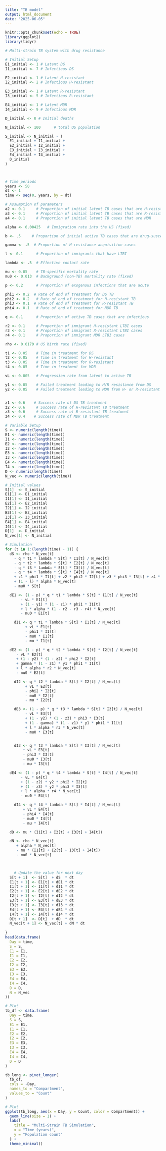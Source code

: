 ```yaml
---
title: "TB model"
output: html_document
date: "2025-06-05"
---
```


```r
knitr::opts_chunk$set(echo = TRUE)
library(ggplot2)
library(tidyr)
```

```r
# Multi-strain TB system with drug resistance

# Initial Setup
E1_initial <- 1 # Latent DS
I1_initial <- 7 # Infectious DS

E2_initial <- 1 # Latent H-resistant
I2_initial <- 2 # Infectious H-resistant

E3_initial <- 1 # Latent R-resistant
I3_initial <- 5 # Infectious R-resistant

E4_initial <- 1 # Latent MDR
I4_initial <- 9 # Infectious MDR

D_initial <- 0 # Initial deaths

N_initial <- 100      # total US population

S_initial <- N_initial - (
  E1_initial + I1_initial +
  E2_initial + I2_initial +
  E3_initial + I3_initial +
  E4_initial + I4_initial +
  D_initial
)



# Time periods
years <- 50
dt <- 1
time <- seq(0, years, by = dt)

# Assumption of parameters
a2 <- 0.1     # Proportion of initial latent TB cases that are H-resistant 
a3 <- 0.1     # Proportion of initial latent TB cases that are R-resistant 
a4 <- 0.1     # Proportion of initial latent TB cases that are MDR 

alpha <- 0.00425   # Immigration rate into the US (fixed)

b <- .5     # Proportion of initial active TB cases that are drug-susceptible 

gamma <- .5  # Proportion of H-resistance acquisition cases 

l <- 0.1      # Proportion of immigrants that have LTBI 

lambda <- .5  # Effective contact rate 

mu <- 0.05    # TB-specific mortality rate 
mu0 <- 0.013  # Background (non-TB) mortality rate (fixed)

p <- 0.2      # Proportion of exogenous infections that are acute 

phi1 <- 0.2  # Rate of end of treatment for DS TB 
phi2 <- 0.2   # Rate of end of treatment for H-resistant TB 
phi3 <- 0.1  # Rate of end of treatment for R-resistant TB
phi4 <- 0.1   # Rate of end of treatment for MDR TB 

q <- 0.1      # Proportion of active TB cases that are infectious 

r2 <- 0.1     # Proportion of immigrant H-resistant LTBI cases
r3 <- 0.1     # Proportion of immigrant R-resistant LTBI cases 
r4 <- 0.1     # Proportion of immigrant MDR LTBI cases 

rho <- 0.0179 # US birth rate (fixed)

t1 <- 0.05    # Time in treatment for DS 
t2 <- 0.05    # Time in treatment for H-resistant 
t3 <- 0.05    # Time in treatment for R-resistant
t4 <- 0.05    # Time in treatment for MDR 

vL <- 0.005   # Progression rate from latent to active TB 

y1 <- 0.05    # Failed treatment leading to H/R resistance from DS 
y2 <- 0.05    # Failed treatment leading to MDR from H- or R-resistant TB 


z1 <- 0.6    # Success rate of DS TB treatment 
z2 <- 0.6     # Success rate of H-resistant TB treatment 
z3 <- 0.6     # Success rate of R-resistant TB treatment
z4 <- 0.4    # Success rate of MDR TB treatment 

# Variable Setup
S <- numeric(length(time)) 
E1 <- numeric(length(time))
I1 <- numeric(length(time))  
E2 <- numeric(length(time)) 
I2 <- numeric(length(time))
E3 <- numeric(length(time)) 
I3 <- numeric(length(time))
E4 <- numeric(length(time)) 
I4 <- numeric(length(time)) 
D <- numeric(length(time))
N_vec <- numeric(length(time)) 

# Initial values
S[1]  <- S_initial
E1[1] <- E1_initial
I1[1] <- I1_initial
E2[1] <- E2_initial
I2[1] <- I2_initial
E3[1] <- E3_initial
I3[1] <- I3_initial
E4[1] <- E4_initial
I4[1] <- I4_initial
D[1]  <- D_initial
N_vec[1] <- N_initial

# Simulation
for (t in 1:(length(time) - 1)) {
  dS <- rho * N_vec[t] 
    - q * t1 * lambda * S[t] * I1[t] / N_vec[t] 
    - q * t2 * lambda * S[t] * I2[t] / N_vec[t] 
    - q * t3 * lambda * S[t] * I3[t] / N_vec[t] 
    - q * t4 * lambda * S[t] * I4[t] / N_vec[t] 
    + z1 * phi1 * I1[t] + z2 * phi2 * I2[t] + z3 * phi3 * I3[t] + z4 * phi4 * I4[t]
    + (1 - l) * alpha * N_vec[t]  
    - mu0 * S[t]

  dE1 <- (1 - p) * q * t1 * lambda * S[t] * I1[t] / N_vec[t] 
       - vL * E1[t]
       + (1 - y1) * (1 - z1) * phi1 * I1[t]
       + l * alpha * (1 - r2 - r3 - r4) * N_vec[t] 
       - mu0 * E1[t]

    dI1 <- q * t1 * lambda * S[t] * I1[t] / N_vec[t] 
         + vL * E1[t]
         - phi1 * I1[t]
         - mu0 * I1[t]
         - mu * I1[t]

  dE2 <- (1 - p) * q * t2 * lambda * S[t] * I2[t] / N_vec[t] 
     - vL * E2[t]
     + (1 - y2) * (1 - z2) * phi2 * I2[t]
     + gamma * (1 - z1) * y1 * phi1 * I1[t]
     + l * alpha * r2 * N_vec[t] 
     - mu0 * E2[t]

    dI2 <- q * t2 * lambda * S[t] * I2[t] / N_vec[t] 
         + vL * E2[t]
         - phi2 * I2[t]
         - mu0 * I2[t]
         - mu * I2[t]

    dE3 <- (1 - p) * q * t3 * lambda * S[t] * I3[t] / N_vec[t] 
         - vL * E3[t]
         + (1 - y2) * (1 - z3) * phi3 * I3[t]
         + (1 - gamma) * (1 - z1) * y1 * phi1 * I1[t]
         + l * alpha * r3 * N_vec[t] 
         - mu0 * E3[t]


    dI3 <- q * t3 * lambda * S[t] * I3[t] / N_vec[t] 
        + vL * E3[t]
        - phi3 * I3[t]
        - mu0 * I3[t]
        - mu * I3[t]

  dE4 <- (1 - p) * q * t4 * lambda * S[t] * I4[t] / N_vec[t] 
       - vL * E4[t]
       + (1 - z2) * y2 * phi2 * I2[t]
       + (1 - z3) * y2 * phi3 * I3[t]
       + l * alpha * r4 * N_vec[t] 
       - mu0 * E4[t]

    dI4 <- q * t4 * lambda * S[t] * I4[t] / N_vec[t] 
        + vL * E4[t]
        - phi4 * I4[t]
        - mu0 * I4[t]
        - mu * I4[t]

  dD <- mu * (I1[t] + I2[t] + I3[t] + I4[t])

  dN <- rho * N_vec[t] 
     + alpha * N_vec[t]
     - mu * (I1[t] + I2[t] + I3[t] + I4[t]) 
     - mu0 * N_vec[t]


    
    # Update the value for next day
  S[t + 1]  <- S[t]  + dS  * dt
  E1[t + 1] <- E1[t] + dE1 * dt
  I1[t + 1] <- I1[t] + dI1 * dt
  E2[t + 1] <- E2[t] + dE2 * dt
  I2[t + 1] <- I2[t] + dI2 * dt
  E3[t + 1] <- E3[t] + dE3 * dt
  I3[t + 1] <- I3[t] + dI3 * dt
  E4[t + 1] <- E4[t] + dE4 * dt
  I4[t + 1] <- I4[t] + dI4 * dt
  D[t + 1]  <- D[t]  + dD  * dt
  N_vec[t + 1] <- N_vec[t] + dN * dt
  
}
head(data.frame(
  Day = time,
  S = S,
  E1 = E1, 
  I1 = I1,
  E2 = E2, 
  I2 = I2,
  E3 = E3, 
  I3 = I3,
  E4 = E4, 
  I4 = I4,
  D = D,
  N = N_vec
))

# Plot
tb_df <- data.frame(
  Day = time,
  S = S,
  E1 = E1, 
  I1 = I1,
  E2 = E2, 
  I2 = I2,
  E3 = E3, 
  I3 = I3,
  E4 = E4, 
  I4 = I4,
  D = D
)

tb_long <- pivot_longer(
  tb_df,
  cols = -Day,
  names_to = "Compartment",
  values_to = "Count"
)

# Plot
ggplot(tb_long, aes(x = Day, y = Count, color = Compartment)) +
  geom_line(size = 1) +
  labs(
    title = "Multi-Strain TB Simulation",
    x = "Time (years)",
    y = "Population count"
  ) +
  theme_minimal()
```
